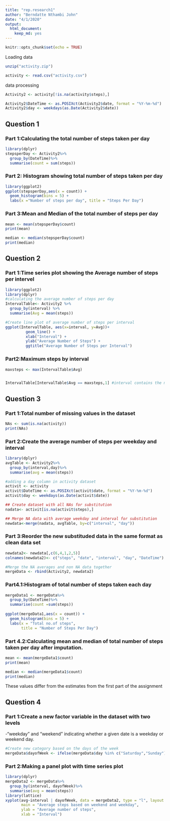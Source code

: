```yaml
---
title: "rep.research1"
author: "Berndatte Nthambi John"
date: "4/1/2020"
output: 
  html_document: 
    keep_md: yes
---
```

```r
knitr::opts_chunk$set(echo = TRUE)
```

Loading data
```r
unzip("activity.zip")

activity <- read.csv("activity.csv")
```

data processing
```r

Activity2 <- activity[!is.na(activity$steps),]

Activity2$DateTime <- as.POSIXct(Activity2$date, format = "%Y-%m-%d")
Activity2$day <- weekdays(as.Date(Activity2$date))
```
## Question 1

### Part 1:Calculating the total number of steps taken per day
```r
library(dplyr)
stepsperDay <- Activity2%>%
  group_by(DateTime)%>%
  summarise(count = sum(steps))
```

### Part 2: Histogram showing total number of steps taken per day
```r
library(ggplot2)
ggplot(stepsperDay,aes(x = count)) +
  geom_histogram(bins = 5) +
  labs(x ="Number of steps per day", title = "Steps Per Day") 
```

### Part 3:Mean and Median of the total number of steps per day
```r
mean <- mean(stepsperDay$count)
print(mean)

median <- median(stepsperDay$count)
print(median)
```

## Question 2

### Part 1:Time series plot showing the Average number of steps per intervel
```r
library(ggplot2)
library(dplyr)
#calculating the average number of steps per day
IntervalTable<- Activity2 %>%
  group_by(interval) %>%
  summarise(Avg = mean(steps))

#Create line plot of average number of steps per interval
ggplot(IntervalTable, aes(x=interval, y=Avg))+
         geom_line() +
         xlab("Interval") +
         ylab("Average Number of Steps") +
         ggtitle("Average Number of Steps per Interval")
```

### Part2:Maximum steps by interval
```r
maxsteps <- max(IntervalTable$Avg)


IntervalTable[IntervalTable$Avg == maxsteps,1] #interval contains the maximum average number of steps
```

## Question 3

### Part 1:Total number of missing values in the dataset
```r
NAs <- sum(is.na(activity))
print(NAs)
```

### Part 2:Create the average number of steps per weekday and interval
```r
library(dplyr)
avgTable <- Activity2%>%
  group_by(interval,day)%>%
  summarise(avg = mean(steps))

#adding a day column in activity dataset
activit <- activity
activit$DateTime <- as.POSIXct(activit$date, format = "%Y-%m-%d")
activit$day <- weekdays(as.Date(activit$date))

## Create dataset with all NAs for substitution
nadata<- activit[is.na(activit$steps),]

## Merge NA data with average weekday and interval for substitution
newdata<-merge(nadata, avgTable, by=c("interval", "day"))
```

### Part 3:Reorder the new substituded data in the same format as clean data set
```r
newdata2<- newdata[,c(6,4,1,2,5)]
colnames(newdata2)<- c("steps", "date", "interval", "day", "DateTime")

#Merge the NA averages and non NA data together
mergeData <- rbind(Activity2, newdata2)
```

### Part4.1:Histogram of total number of steps taken each day
```r
mergeData1 <- mergeData%>%
  group_by(DateTime)%>%
  summarise(count =sum(steps))
  
ggplot(mergeData1,aes(x = count)) +
  geom_histogram(bins = 5) +
  labs(x = "Total no.of steps",
       title = "Number of Steps Per Day")
```

### Part 4.2:Calculating mean and median of total number of steps taken per day after imputation.
```r

mean <- mean(mergeData1$count)
print(mean)

median <- median(mergeData1$count)
print(median)
```
These values differ from the estimates from the first part of the assignment

## Question 4

### Part 1:Create a new factor variable in the dataset with two levels 
-“weekday” and “weekend” indicating whether a given date is a weekday or weekend day.

```r

#Create new category based on the days of the week
mergeData$dayofWeek <- ifelse(mergeData$day %in% c("Saturday","Sunday"),"Weekend","weekday")
```


### Part 2:Making a panel plot with time series plot
```r
library(dplyr)
mergeData2 <- mergeData%>%
  group_by(interval, dayofWeek)%>%
  summarise(avg = mean(steps))
library(lattice)
xyplot(avg~interval | dayofWeek, data = mergeData2, type = "l", layout = c(1,2),
       main = "Average steps based on weekend and weekday",
       ylab = "Average number of steps",
       xlab = "Interval")
```



